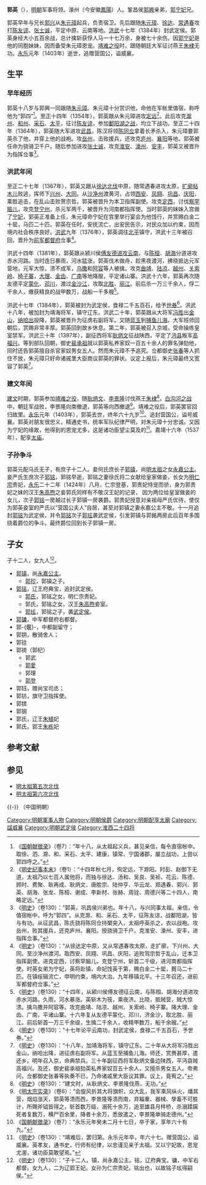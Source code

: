 {{明清人物信息框
| 姓名 = 郭英
| 原名 = 
| 圖片名稱= 郭英.jpg
| 圖片大小 = 180px
| 圖片說明 = 郭英像
| 最高職務 = 武定侯
| 屆數 = 
| 國家 = 大明
| 前任 = 
| 繼任 = 
| 爵位 = 武定侯<br />追封营国公
| 籍貫 = [[山东|山东]][[巨野|巨野]]
| 法號 = 
| 字號 =
| 諡號 = 威襄
| 出生日期 = 至元元年（1335年）
| 出生地點 = [[河南江北等处行中书省|河南江北等处行中书省]][[安丰路|安丰路]][[濠州|濠州]]
| 逝世日期 = 永乐元年（1403年）二月十七日
| 逝世地點 = [[南直隶|南直隶]][[凤阳府|凤阳府]]
| 墓葬 = 
| 配偶 = 
| 親屬 = 哥哥：[[郭兴|郭兴]]<br/>弟弟：[[郭德成|郭德成]]<br />妹妹：[[郭宁妃_(明太祖)|郭宁妃]]<br />儿子：[[郭镇|郭镇]]、[[郭铭|郭铭]]、[[郭镛|郭镛]]、[[郭鑑|郭鑑]]、[[郭钥|郭钥]]、[[郭铨|郭铨]]、[[郭锜|郭锜]]、[[郭钰|郭钰]]、[[郭钫|郭钫]]、[[郭镔|郭镔]]、[[郭钢|郭钢]]
| 經歷 = 
| 著作 = 
}}
'''郭英'''（{{bd|1335年||1403年}}），[[明朝|明朝]]军事将领。濠州（今安徽[[鳳陽|鳳陽]]）人。鞏昌侯[[郭兴_(明朝)|郭興]]亲弟，[[郭宁妃_(明太祖)|郭宁妃]]兄。

郭英早年与兄长[[郭興_(明朝)|郭兴]]从[[朱元璋|朱元璋]]起兵，负责宿卫。先后跟随[[朱元璋|朱元璋]]、[[徐达|徐达]]、[[常遇春|常遇春]]攻打[[陈友谅|陈友谅]]、[[张士诚|张士诚]]，平定中原、云南等地。[[洪武|洪武]]十七年（1384年）封武定侯。郭英身经大小五百余战，总计擒斩获俘人马一十七万余，身被七十余伤。因[[郭宁妃_(明太祖)|郭宁妃]]是他的同胞妹妹，因而备受朱元璋恩宠。[[靖难之役|靖难之役]]时，跟随朝廷大军征讨燕王[[朱棣|朱棣]]无功。[[永乐_(明朝)|永乐]]元年（1403年）逝世，追赠营国公，谥威襄。

== 生平 ==
=== 早年经历 ===
郭英十八岁与郭興一同跟随[[朱元璋|朱元璋]]。朱元璋十分赏识他，命他在军帐里值宿，称呼他为“郭四”<ref>《[[国朝献徵录|国朝献徵录]]》（卷7）：“年十八，从太祖起义兵，甚见亲信，每令直宿帐中。取徐、泗、滁、和、采石、太平、建康，镇常、宁国诸郡，屡立战功，上尝以郭四呼之。”</ref>。[[至正|至正]]十四年（1354年），郭英跟从朱元璋进攻[[定远县|定远]]<ref>《[[明史纪事本末|明史纪事本末]]》（卷1）：“十四年秋七月，徇定远，下滁阳。时彭、赵御下无道，太祖乃以七百人属他将，而独与徐达、汤和、吴良、吴祯、花云、陈德、顾时、费聚、耿再成、耿炳文、唐胜宗、陆仲亨、华云龙、郑遇春、郭兴、郭英、胡海、张龙、陈桓、谢成、李新材、张赫、周铨、周德兴等二十四人，南略定远。”</ref>。此后攻克[[滁州|滁州]]、[[和州|和州]]、[[采石|采石]]、[[太平|太平]]，征讨[[陈友谅|陈友谅]]，参加[[鄱阳湖之战|鄱阳湖之战]]，均立下战功。至正二十四年（1364年），郭英随大军进攻[[武昌|武昌]]，陈汉将领[[陈同佥|陈同佥]]拿着长矛杀入，朱元璋要郭英杀了他，并穿上他的战袍。攻[[岳州|岳州]]，击败援兵，还攻克[[庐州|庐州]]、[[襄阳|襄阳]]等地。郭英被任命为骁骑卫千户。随后参加进攻[[张士诚|张士诚]]，攻克[[淮安|淮安]]、[[濠州|濠州]]、[[安丰|安丰]]，郭英又被晋升为指挥佥事<ref>《[[明史|明史]]》（卷130）：“郭英，巩昌侯兴弟也。年十八，与兴同事太祖。亲信，令值宿帐中，呼为“郭四”。从克滁、和、采石、太平，征陈友谅，战鄱阳湖，皆与有功。从征武昌，陈氏骁将陈同佥持槊突入，太祖呼英杀之，衣以战袍。攻岳州，败其援兵，还克庐州、襄阳。授骁骑卫千户。克淮安、濠州、安丰，进指挥佥事。”</ref>。

=== 洪武年间 ===
至正二十七年（1367年），郭英又跟从[[徐达|徐达]][[徐达北伐|北伐]]中原，随常遇春进攻太原，[[扩廓帖木儿|扩廓帖木儿]]败逃，挥师下[[兴州|兴州]]、[[大同|大同]]。从[[沙净州|沙净州]]渡黄河，占领[[西安|西安]]、[[凤翔|凤翔]]、[[巩昌|巩昌]]、[[庆阳|庆阳]]，乘胜追击，在乱山击败贺宗哲。郭英被晋升为本卫指挥副使。攻克[[定西|定西]]，讨伐[[察罕脑儿|察罕脑儿]]，攻克[[登宁州|登宁州]]，杀元军两千，被晋升为河南都指挥使。当时郭英的妹妹入宫做了[[郭宁妃_(明太祖)|宁妃]]，郭英正准备上任，朱元璋命宁妃在宫里举行宴会为他饯行，并赏赐白金二十罂，马匹二十匹。郭英在任时，安抚流亡，出安民告示，对民众加以约束，因而境内社会秩序良好。[[洪武|洪武]]九年（1376年），郭英调往[[北平|北平]]镇守，洪武十三年被召回，晋升为[[前军都督府|前军都督府]]佥事<ref>《[[明史|明史]]》（卷130）：“从徐达定中原，又从常遇春攻太原，走扩廓，下兴州、大同。至沙净州渡河。取西安、凤翔、巩昌、庆阳，追败驾宗哲于乱山，迁本卫指挥副使。进克定西，讨察罕脑儿。克登宁州，斩首二千级，进河南都指挥使。时英女弟为宁妃，英将赴镇，命妃饯英于第，赐白金二十罂，厩马二十匹。在镇绥辑流亡，申明约束，境内大治。九年移镇北平。十三年召还，进前军都督府佥事。”</ref>。

洪武十四年（1381年），郭英跟从颍川侯[[傅友德|傅友德]][[明平云南之战|进攻云南]]，与[[陈桓|陈桓]]、[[胡海_(明朝)|胡海]]分道进攻赤水河路。当时连日暴雨，河水猛涨，郭英伐木做舟，趁黑夜渡河，拂晓抵达元军营地，元军大惊，溃不成军，[[乌撒|乌撒]]和[[阿容|阿容]]等人被擒。攻克[[曲靖|曲靖]]、[[陆凉|陆凉]]、[[越州|越州]]、[[关索岭|关索岭]]、[[椅子寨|椅子寨]]，[[大理|大理]]、[[金齿|金齿]]、[[广南|广南]]等地降服，平定诸山寨。洪武十六年，郭英再次随友德平定[[蒙化|蒙化]]、[[邓川|邓川]]，渡过[[金沙江|金沙江]]，攻取[[北胜|北胜]]、[[丽江|丽江]]。前后杀一万三千余人，俘二千余人，缴获精良的战甲数万，战船一千多艘<ref>《[[明史|明史]]》（卷130）：“十四年，从颍川侯傅友德征云南，与陈桓、胡海分道进攻赤水河路。久雨，河水暴涨。英斩木为筏，乘夜济。比晓，抵贼营，贼大惊溃。擒乌撒并阿容等。攻克曲靖、陆凉、越州、关索岭、椅子寨。降大理、金齿、广南，平诸山寨。十六年复从友德平蒙化、邓川，济金沙，取北胜、丽江。前后斩首一万三千余级，生擒二千余人，收精甲数万，船千余艘。”</ref>。

洪武十七年（1384年），郭英被封为武定侯，食禄二千五百石，给予[[世券|世券]]<ref>《[[明史|明史]]》（卷130）：“十七年论平云南功，封武定侯，食禄二千五百石，予世券。”</ref>。洪武十八年，被加封为靖海将军，镇守辽东。洪武二十年，郭英跟从大将军[[冯胜|冯胜]]出[[金山|金山]]，[[纳哈出|纳哈出]]投降，郭英被晋升为征虏右副将军。又随[[蓝玉|蓝玉]]到[[捕鱼儿海|捕鱼儿海]]。大军班师回朝后，赏赐非常丰厚。郭英回到故乡休息。第二年，郭英被召入京城，受命操练皇室禁军。洪武三十年（1397年），副征西将军[[耿炳文|耿炳文]]征战陕西，平定了[[沔县|沔县]]叛军[[高福兴|高福兴]]。等到部队回朝，御史[[裴承祖|裴承祖]]就以郭英私养家奴一百五十余人的罪名弹劾他，同时还告郭英擅自杀官家奴男女五人。然而朱元璋不予追究。佥都御史[[張春_(布政使)|张春]]等人抓住不放，朱元璋只好命诸戚里大臣商议郭英的罪状。议定上报后，朱元璋最终又宽容了郭英<ref>《[[明史|明史]]》（卷130）：“十八年，加靖海将军，镇守辽东。二十年从大将军冯胜出金山，纳哈出降，进征虏右副将军。从蓝玉至捕鱼儿海。师还，赏赉甚厚，遣还乡。明年召入京，命典禁兵。三十年副征西将军耿炳文备边陕西，平沔县贼高福兴。及还，御史裴承祖劾英私养家奴百五十余人，又擅杀男女五人。帝弗问，佥都御史张春等执奏不已，乃命诸戚里大臣议其罪。议上，竟宥之。”</ref>。

=== 建文年间 ===
[[建文|建文]]时期，郭英参加[[靖难之役|靖难之役]]，随[[耿炳文|耿炳文]]、[[李景隆|李景隆]]讨伐燕王[[朱棣|朱棣]]<ref>《[[明史|明史]]》（卷130）：“建文时，从耿炳文、李景隆伐燕，无功。”</ref>。[[白沟河之战|白沟河之战]]中，朝廷军战败，李景隆向南撤退，郭英等向西撤退<ref>《[[明太宗实录|明太宗实录]]》（卷6）：“会旋风折其大将旗帜，众大乱，我军乘风纵火，燔其营，烟焰涨天，郭英等溃而西，李景隆等溃而南，弃辎重、器械、孳畜不可胜计，所赐斧钺皆得之，斩首数万级，溺死十余万，追至雄县月样桥，杀溺蹂躏死者复数万，横尸百余里，降者十余万，悉放遣之，李景隆单骑走德州。”</ref>。靖难之役后，郭英罢官回归故里。[[永乐_(明朝)|永乐]]元年（1403年），郭英去世，终年六十九岁<ref>《[[国朝献徵录|国朝献徵录]]》（卷7）：“永乐元年癸未二月十七日，卒于家，享年六十有九。”</ref>。追封营国公，谥号威襄。郭英对朋友很忠义，精通史书，统率军队纪律严明，对朱元璋十分忠诚。又因为宁妃的缘故，他得到的恩宠尤多，这是诸功臣望尘莫及的<ref>《[[明史|明史]]》（卷130）：“靖难后，罢归第。永乐元年卒，年六十七。赠营国公，谥威襄。英孝友，通书史，行师有纪律，以忠谨见亲于太祖。又以宁妃故，恩宠尤渥，诸功臣莫敢望焉。”</ref>。嘉靖十六年（1537年），配享[[北京太廟|太庙]]。

=== 子孙争斗 ===
郭英元配马氏无子，有庶子十二人。妾何氏庶长子[[郭镇_(明朝)|郭镇]]，尚[[明太祖|明太祖]]之女[[永嘉贞懿公主|永嘉公主]]。妾严氏生庶次子[[郭铭|郭铭]]，郭铭早逝，郭铭之妻徐氏将二女献给皇家做妾，长女为[[明仁宗|明仁宗]]贵妃，[[永乐_(明朝)|永乐]]二十二年（1424年）八月，仁宗登基，郭贵妃恃宠而骄，身为郭贵妃之妹的汉王[[朱高煦|朱高煦]]之妾郭氏同样有不敬汉王妃的记录， 因为两位给皇室做妾的女儿，次子[[郭铭|郭铭]]一房越过长子郭镇一房袭爵。郭贵妃授意对亲祖母严氏优待，使仅为郭英妾室的严氏以“营国公夫人”自居，甚至对郭镇之妻永嘉公主不敬。十一月追封[[郭铭|郭铭]]为武定侯，并令[[郭铭|郭铭]]次子[[郭玹|郭玹]]袭武定侯，引发郭镇与郭銘两房此后百年多围绕着爵位的争斗。最终爵位回到长子郭镇一房。

==子女==
子十二人，女九人<ref>《[[明史|明史]]》（卷130）：“子十二人。镇，尚永嘉公主。铭，辽府典宝。镛，中军右都督。女九人，二为辽郢王妃。女孙为仁宗贵妃，铭出也，以故铭子玹得嗣侯。”</ref>。
* [[郭镇_(明朝)|郭镇]]，尚[[永嘉贞懿公主|永嘉公主]]。
** [[郭珍|郭珍]]，郭镇之子。
* [[郭铭|郭铭]]，辽王府典宝，追封武定侯。
** [[郭贵妃_(明仁宗)|郭氏]]，郭铭之女，明仁宗贵妃。
** 郭氏，郭铭之女，汉王[[朱高煦|朱高煦]]妾室。
** [[郭玹|郭玹]]，郭铭之子，袭[[武定侯|武定侯]]。
* [[郭镛|郭镛]]，中军都督府右都督。
* 郭-{鑑}-，中都副留守；
* 郭钥，散骑舍人；
* 郭铨
* 郭锜（郭杞）
**郭武
**[[郭愛|郭愛]]
**郭理
**[[郭登|郭登]]
* 郭钰，赠尚宝司丞；
* 郭钫，旗守卫指挥使。
* 郭镔
* 郭钢
* 郭氏，辽王[[朱植|朱植]]妃
* 郭氏，郢王[[朱栋|朱栋]]妃

== 参考文献 ==
{{Wikisource|明史/卷130}}
{{Reflist}}

== 参见 ==
* [[明太祖第五次北伐|明太祖第五次北伐]]
* [[明太祖第六次北伐|明太祖第六次北伐]]

{{-}}
{{s-start}}
{{s-reg|other}}（中国明朝）
{{s-bef|before= — }}
{{s-ttl|title=[[武定侯|武定侯]]|years=1384–1403}}
{{s-aft|after=[[郭玹|郭玹]]}}
{{s-end}}
{{明朝配享太廟}}

[[Category:明朝軍事人物|Category:明朝軍事人物]]
[[Category:明朝侯爵|Category:明朝侯爵]]
[[Category:明朝配享太廟|Category:明朝配享太廟]]
[[Category:諡威襄|Category:諡威襄]]
[[Category:明朝武定侯|Category:明朝武定侯]]
[[Category:淮西二十四将|Category:淮西二十四将]]